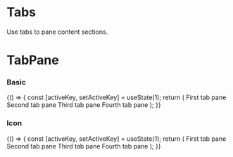 
<Meta title="Components/Navigation/Tabs" component={Tabs} />

# Tabs

Use tabs to pane content sections.

<Props of={Tabs} />

# TabPane

<Props of={TabPane} />

### Basic

<Preview>
    <Story name="basic">
        {() => {
            const [activeKey, setActiveKey] = useState(1);
            return (
                <Card>
                    <CardTitle title="Card with tabs" />
                    <Tabs activeKey={activeKey} onChange={setActiveKey}>
                        <TabPane tabKey={1} label="First tab">
                            <CardContent>First tab pane</CardContent>
                        </TabPane>
                        <TabPane tabKey={2} label="Second tab">
                            <CardContent>Second tab pane</CardContent>
                        </TabPane>
                        <TabPane tabKey={3} label="Third tab">
                            <CardContent>Third tab pane</CardContent>
                        </TabPane>
                        <TabPane tabKey={4} label="Fourth tab">
                            <CardContent>Fourth tab pane</CardContent>
                        </TabPane>
                    </Tabs>
                </Card>
            );
        }}
    </Story>
</Preview>

### Icon

<Preview>
    <Story name="icon">
        {() => {
            const [activeKey, setActiveKey] = useState(1);
            return (
                <Card>
                    <CardTitle title="Card with icon tabs" />
                    <Tabs
                        activeKey={activeKey}
                        onChange={setActiveKey}
                    >
                        <TabPane tabKey={1} label="First tab" icon="rocket">
                            <CardContent>First tab pane</CardContent>
                        </TabPane>
                        <TabPane tabKey={2} label="Second tab" icon="feather">
                            <CardContent>Second tab pane</CardContent>
                        </TabPane>
                        <TabPane tabKey={3} label="Third tab" icon="clock">
                            <CardContent>Third tab pane</CardContent>
                        </TabPane>
                        <TabPane tabKey={4} label="Fourth tab" icon="palette">
                            <CardContent>Fourth tab pane</CardContent>
                        </TabPane>
                    </Tabs>
                </Card>
            );
        }}
    </Story>
</Preview>

